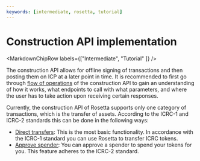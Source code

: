 ```yaml
---
keywords: [intermediate, rosetta, tutorial]
---
```



# Construction API implementation

<MarkdownChipRow labels={["Intermediate", "Tutorial" ]} />



The construction API allows for offline signing of transactions and then posting them on ICP at a later point in time. It is recommended to first go through [flow of operations](/docs/rosetta-defi/rosetta/icp_rosetta/construction_api/operations_flow/index.mdx) of the construction API to gain an understanding of how it works, what endpoints to call with what parameters, and where the user has to take action upon receiving certain responses.

Currently, the construction API of Rosetta supports only one category of transactions, which is the transfer of assets. According to the ICRC-1 and ICRC-2 standards this can be done in the following ways:
- [Direct transfers](/docs/rosetta-defi/rosetta/icrc_rosetta/construction_api/asset_transfer/transfer.mdx): This is the most basic functionality. In accordance with the ICRC-1 standard you can use Rosetta to transfer ICRC tokens.
- [Approve spender](/docs/rosetta-defi/rosetta/icrc_rosetta/construction_api/asset_transfer/approve.mdx): You can approve a spender to spend your tokens for you. This feature adheres to the ICRC-2 standard.
